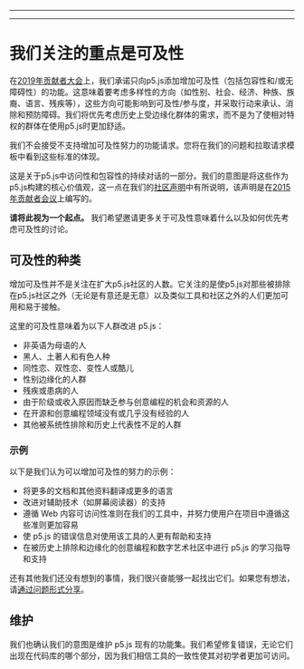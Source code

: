 
---

---
# 我们关注的重点是可及性

在[2019年贡献者大会](https://p5js.org/community/contributors-conference-2019.html)上，我们承诺只向p5.js添加增加可及性（包括包容性和/或无障碍性）的功能。这意味着要考虑多样性的方向（如性别、社会、经济、种族、族裔、语言、残疾等），这些方向可能影响到可及性/参与度，并采取行动来承认、消除和预防障碍。我们将优先考虑历史上受边缘化群体的需求，而不是为了使相对特权的群体在使用p5.js时更加舒适。

我们不会接受不支持增加可及性努力的功能请求。您将在我们的问题和拉取请求模板中看到这些标准的体现。

这是关于p5.js中访问性和包容性的持续对话的一部分。我们的意图是将这些作为p5.js构建的核心价值观，这一点在我们的[社区声明](../CODE_OF_CONDUCT/)中有所说明，该声明是在[2015年贡献者会议](https://p5js.org/community/contributors-conference-2015.html)上编写的。

**请将此视为一个起点。** 我们希望邀请更多关于可及性意味着什么以及如何优先考虑可及性的讨论。

## 可及性的种类

增加可及性并不是关注在扩大p5.js社区的人数。它关注的是使p5.js对那些被排除在p5.js社区之外（无论是有意还是无意）以及类似工具和社区之外的人们更加可用和易于接触。

这里的可及性意味着为以下人群改进 p5.js：

- 非英语为母语的人
- 黑人、土著人和有色人种
- 同性恋、双性恋、变性人或酷儿
- 性别边缘化的人群
- 残疾或患病的人
- 由于阶级或收入原因而缺乏参与创意编程的机会和资源的人
- 在开源和创意编程领域没有或几乎没有经验的人
- 其他被系统性排除和历史上代表性不足的人群

### 示例

以下是我们认为可以增加可及性的努力的示例：

- 将更多的文档和其他资料翻译成更多的语言
- 改进对辅助技术（如屏幕阅读器）的支持
- 遵循 Web 内容可访问性准则在我们的工具中，并努力使用户在项目中遵循这些准则更加容易
- 使 p5.js 的错误信息对使用该工具的人更有帮助和支持
- 在被历史上排除和边缘化的创意编程和数字艺术社区中进行 p5.js 的学习指导和支持

还有其他我们还没有想到的事情，我们很兴奋能够一起找出它们。如果您有想法，请[通过问题形式分享](https://github.com/processing/p5.js/issues/new/choose)。

## 维护

我们也确认我们的意图是维护 p5.js 现有的功能集。我们希望修复错误，无论它们出现在代码库的哪个部分，因为我们相信工具的一致性使其对初学者更加可访问。

  